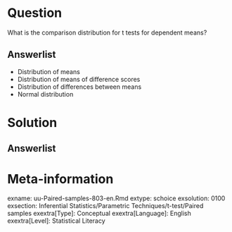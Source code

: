 
Question
========
  
What is the comparison distribution for t tests for dependent means?
  
Answerlist
----------
* Distribution of means 
* Distribution of means of difference scores
* Distribution of differences between means
* Normal distribution 


Solution
========
  


Answerlist
----------



Meta-information
================
exname: uu-Paired-samples-803-en.Rmd
extype: schoice
exsolution: 0100
exsection: Inferential Statistics/Parametric Techniques/t-test/Paired samples
exextra[Type]: Conceptual
exextra[Language]: English
exextra[Level]: Statistical Literacy
